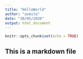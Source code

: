 ---
title: "HelloWorld"
author: "asmita"
date: "30/05/2020"
output: html_document
---

```{r setup, include=FALSE}
knitr::opts_chunk$set(echo = TRUE)
```

## This is a markdown file

